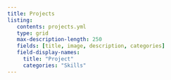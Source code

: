 ```yaml
---
title: Projects
listing:
   contents: projects.yml
   type: grid
   max-description-length: 250
   fields: [title, image, description, categories]
   field-display-names: 
     title: "Project"
     categories: "Skills"
---
```

